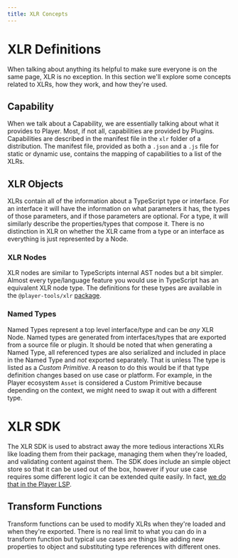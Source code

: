 ```yaml
---
title: XLR Concepts
---
```


# XLR Definitions

When talking about anything its helpful to make sure everyone is on the same page, XLR is no exception. In this section we'll explore some concepts related to XLRs, how they work, and how they're used. 

## Capability

When we talk about a Capability, we are essentially talking about what it provides to Player. Most, if not all, capabilities are provided by Plugins. Capabilities are described in the manifest file in the `xlr` folder of a distribution. The manifest file, provided as both a `.json` and a `.js` file for static or dynamic use, contains the mapping of capabilities to a list of the XLRs. 

## XLR Objects

XLRs contain all of the information about a TypeScript type or interface. For an interface it will have the information on what parameters it has, the types of those parameters, and if those parameters are optional. For a type, it will similarly describe the properties/types that compose it. There is no distinction in XLR on whether the XLR came from a type or an interface as everything is just represented by a Node. 

### XLR Nodes
XLR nodes are similar to TypeScripts internal AST nodes but a bit simpler. Almost every type/language feature you would use in TypeScript has an equivalent XLR node type. The definitions for these types are available in the `@player-tools/xlr` [package](https://github.com/player-ui/tools/tree/main/xlr/types). 

### Named Types

Named Types represent a top level interface/type and can be _any_ XLR Node. Named types are generated from interfaces/types that are exported from a source file or plugin. It should be noted that when generating a Named Type, all referenced types are also serialized and included in place in the Named Type and *not* exported separately. That is unless The type is listed as a _Custom Primitive_. A reason to do this would be if that type definition changes based on use case or platform. For example, in the Player ecosystem `Asset` is considered a Custom Primitive because depending on the context, we might need to swap it out with a different type. 

# XLR SDK

The XLR SDK is used to abstract away the more tedious interactions XLRs like loading them from their package, managing them when they're loaded, and validating content against them. The SDK does include an simple object store so that it can be used out of the box, however if your use case requires some different logic it can be extended quite easily. In fact, [we do that in the Player LSP](https://github.com/player-ui/tools/blob/main/language/service/src/xlr/registry.ts).

## Transform Functions

Transform functions can be used to modify XLRs when they're loaded and when they're exported. There is no real limit to what you can do in a transform function but typical use cases are things like adding new properties to object and substituting type references with different ones. 